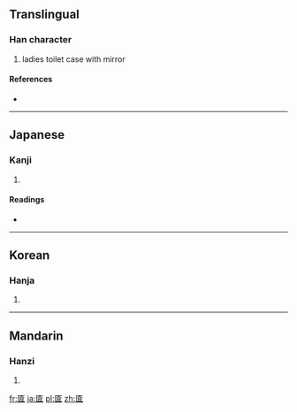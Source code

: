 {{also|奩}}
==Translingual==

===Han character===
{{Han char|rn=22|rad=匚|as=13|sn=15|four=|canj=尸人一人 (SOMO)}}

# ladies toilet case with mirror

====References====
* {{Han ref|kx=0154.230|dkj=02655|dj=0346.260|hdz=10090.080|uh=5333|ud=21299}}

----

==Japanese==

===Kanji===
{{ja-kanji|grade=|rs=匚13}}

# {{defn|lang=ja|sort=匚13}}

====Readings====
* {{ja-readings|on=[[れん]] (ren)|kun=[[くしげ]] (kushige)}}

----

==Korean==

===Hanja===
{{ko-hanja|hangeul=렴|rv=ryeom|mr=ryŏm}}

# {{defn|lang=ko|sort=匚13}}

----

==Mandarin==

===Hanzi===
{{cmn-hanzi|pin=[[lián]] ([[lian2]])|wg=lien<sup>2</sup>}}

# {{defn|lang=cmn|sort=匚13}}

[[fr:匳]]
[[ja:匳]]
[[pl:匳]]
[[zh:匳]]